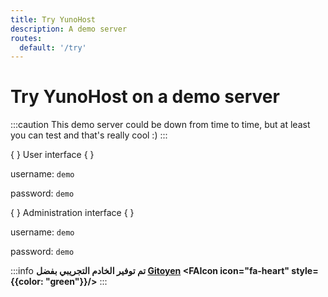 ```yaml
---
title: Try YunoHost
description: A demo server
routes:
  default: '/try'
---
```





# Try YunoHost on a demo server

:::caution
This demo server could be down from time to time, but at least you can test and that's really cool :)
:::

<div style={{display: "flex"}} >
<YunoHostDocsCard>
  <YunoHostDocsCardHeading url="https://demo.yunohost.org/?target=_blank&classes=btn,btn-lg,btn-success" color="#30ae40"> {
  } <FAIcon icon='fa-user'/> User interface {
  } </YunoHostDocsCardHeading>

  username: `demo`

  password: `demo`
</YunoHostDocsCard>

<YunoHostDocsCard>
  <YunoHostDocsCardHeading url="https://demo.yunohost.org/yunohost/admin/?target=_blank&classes=btn,btn-lg,btn-primary" color="#1267da"> {
  } <FAIcon icon='fa-cog'/> Administration interface {
  } </YunoHostDocsCardHeading>

  username: `demo`

  password: `demo`

</YunoHostDocsCard>
</div>

:::info
**تم توفير الخادم التجريبي بفضل [Gitoyen](https://www.gitoyen.net?target=_blank) <FAIcon icon="fa-heart" style={{color: "green"}}/>**
:::
